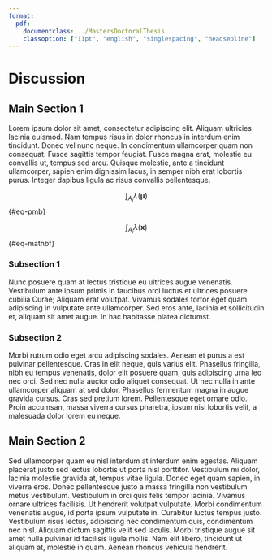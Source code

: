 ```yaml
---
format:
  pdf:
    documentclass: ../MastersDoctoralThesis
    classoption: ["11pt", "english", "singlespacing", "headsepline"]
---
```


# Discussion {#sec-Chapter4}

## Main Section 1

Lorem ipsum dolor sit amet, consectetur adipiscing elit. Aliquam ultricies lacinia euismod. Nam tempus risus in dolor rhoncus in interdum enim tincidunt. Donec vel nunc neque. In condimentum ullamcorper quam non consequat. Fusce sagittis tempor feugiat. Fusce magna erat, molestie eu convallis ut, tempus sed arcu. Quisque molestie, ante a tincidunt ullamcorper, sapien enim dignissim lacus, in semper nibh erat lobortis purus. Integer dapibus ligula ac risus convallis pellentesque.


$$
\int_{A_i}{\lambda (\pmb{\mu})}
$$ {#eq-pmb}


$$
\int_{A_i}{\lambda (\mathbf{x})}
$$ {#eq-mathbf}

### Subsection 1

Nunc posuere quam at lectus tristique eu ultrices augue venenatis. Vestibulum ante ipsum primis in faucibus orci luctus et ultrices posuere cubilia Curae; Aliquam erat volutpat. Vivamus sodales tortor eget quam adipiscing in vulputate ante ullamcorper. Sed eros ante, lacinia et sollicitudin et, aliquam sit amet augue. In hac habitasse platea dictumst.


### Subsection 2

Morbi rutrum odio eget arcu adipiscing sodales. Aenean et purus a est pulvinar pellentesque. Cras in elit neque, quis varius elit. Phasellus fringilla, nibh eu tempus venenatis, dolor elit posuere quam, quis adipiscing urna leo nec orci. Sed nec nulla auctor odio aliquet consequat. Ut nec nulla in ante ullamcorper aliquam at sed dolor. Phasellus fermentum magna in augue gravida cursus. Cras sed pretium lorem. Pellentesque eget ornare odio. Proin accumsan, massa viverra cursus pharetra, ipsum nisi lobortis velit, a malesuada dolor lorem eu neque.


## Main Section 2

Sed ullamcorper quam eu nisl interdum at interdum enim egestas. Aliquam placerat justo sed lectus lobortis ut porta nisl porttitor. Vestibulum mi dolor, lacinia molestie gravida at, tempus vitae ligula. Donec eget quam sapien, in viverra eros. Donec pellentesque justo a massa fringilla non vestibulum metus vestibulum. Vestibulum in orci quis felis tempor lacinia. Vivamus ornare ultrices facilisis. Ut hendrerit volutpat vulputate. Morbi condimentum venenatis augue, id porta ipsum vulputate in. Curabitur luctus tempus justo. Vestibulum risus lectus, adipiscing nec condimentum quis, condimentum nec nisl. Aliquam dictum sagittis velit sed iaculis. Morbi tristique augue sit amet nulla pulvinar id facilisis ligula mollis. Nam elit libero, tincidunt ut aliquam at, molestie in quam. Aenean rhoncus vehicula hendrerit.